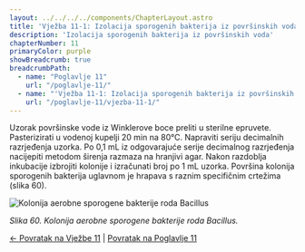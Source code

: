 ```yaml
---
layout: ../../../../components/ChapterLayout.astro
title: 'Vježba 11-1: Izolacija sporogenih bakterija iz površinskih voda'
description: 'Izolacija sporogenih bakterija iz površinskih voda'
chapterNumber: 11
primaryColor: purple
showBreadcrumb: true
breadcrumbPath:
  - name: "Poglavlje 11"
    url: "/poglavlje-11/"
  - name: "'Vježba 11-1: Izolacija sporogenih bakterija iz površinskih voda'"
    url: "/poglavlje-11/vjezba-11-1/"
---
```



Uzorak površinske vode iz Winklerove boce preliti u sterilne epruvete. Pasterizirati u vodenoj kupelji 20 min na 80°C. Napraviti seriju decimalnih razrjeđenja uzorka. Po 0,1 mL iz odgovarajuće serije decimalnog razrjeđenja nacijepiti metodom širenja razmaza na hranjivi agar. Nakon razdoblja inkubacije izbrojiti kolonije i izračunati broj po 1 mL uzorka. Površina kolonija sporogenih bakterija uglavnom je hrapava s raznim specifičnim crtežima (slika 60).

![Kolonija aerobne sporogene bakterije roda Bacillus](/images/slika60.jpg)

*Slika 60. Kolonija aerobne sporogene bakterije roda Bacillus.*

[← Povratak na Vježbe 11](../vjezba-11) | [Povratak na Poglavlje 11](/poglavlje-11/)
